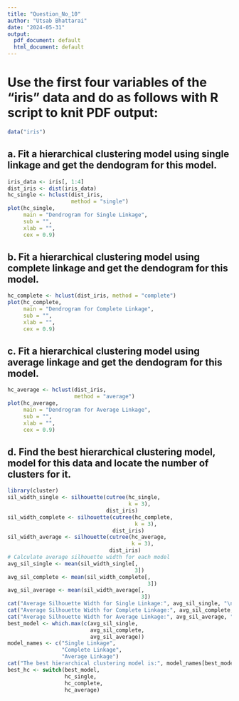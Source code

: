 ```yaml
---
title: "Question_No_10"
author: "Utsab Bhattarai"
date: "2024-05-31"
output:
  pdf_document: default
  html_document: default
---
```


# Use the first four variables of the "iris" data and do as follows with R script to knit PDF output:
```r
data("iris")
```

## a. Fit a hierarchical clustering model using single linkage and get the dendogram for this model.
```r
iris_data <- iris[, 1:4]
dist_iris <- dist(iris_data)
hc_single <- hclust(dist_iris,
                    method = "single")
plot(hc_single,
     main = "Dendrogram for Single Linkage",
     sub = "",
     xlab = "",
     cex = 0.9)
```

## b. Fit a hierarchical clustering model using complete linkage and get the dendogram for this model.
```r
hc_complete <- hclust(dist_iris, method = "complete")
plot(hc_complete,
     main = "Dendrogram for Complete Linkage",
     sub = "",
     xlab = "",
     cex = 0.9)
```

## c. Fit a hierarchical clustering model using average linkage and get the dendogram for this model.
```r
hc_average <- hclust(dist_iris,
                     method = "average")
plot(hc_average,
     main = "Dendrogram for Average Linkage",
     sub = "",
     xlab = "",
     cex = 0.9)
```

## d. Find the best hierarchical clustering model, model for this data and locate the number of clusters for it.
```r
library(cluster)
sil_width_single <- silhouette(cutree(hc_single,
                                      k = 3),
                               dist_iris)
sil_width_complete <- silhouette(cutree(hc_complete,
                                        k = 3),
                                 dist_iris)
sil_width_average <- silhouette(cutree(hc_average,
                                       k = 3),
                                dist_iris)
# Calculate average silhouette width for each model
avg_sil_single <- mean(sil_width_single[,
                                        3])
avg_sil_complete <- mean(sil_width_complete[,
                                            3])
avg_sil_average <- mean(sil_width_average[,
                                          3])
cat("Average Silhouette Width for Single Linkage:", avg_sil_single, "\n")
cat("Average Silhouette Width for Complete Linkage:", avg_sil_complete, "\n")
cat("Average Silhouette Width for Average Linkage:", avg_sil_average, "\n")
best_model <- which.max(c(avg_sil_single,
                          avg_sil_complete,
                          avg_sil_average))
model_names <- c("Single Linkage",
                 "Complete Linkage",
                 "Average Linkage")
cat("The best hierarchical clustering model is:", model_names[best_model], "\n")
best_hc <- switch(best_model,
                  hc_single,
                  hc_complete,
                  hc_average)
```